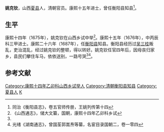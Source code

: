 '''姚克钦'''，山西[[夏县|夏县]]人，清朝官员。康熙十五年进士，曾任衡阳县知县<ref name=":0">同治《衡阳县志》，卷五官师传册，王姚列传第十四</ref>。

== 生平 ==
康熙十四年（1675年），姚克钦在山西乡试中举<ref>《山西通志》，储大文纂，国朝，康熙十四年乙卯科乡试</ref>。康熙十五年（1676年），中丙辰科三甲进士。康熙二十六年（1687年），任[[衡阳县|衡阳县]]知县。衡阳县经历过[[吴三桂|吴三桂]]叛乱，吏治混乱，经过姚克钦的整顿，得以转好。姚克钦任官四年后，因母丧归家乡，县民们攀住车马，依依送别，一路号哭<ref name=":0" /><ref>光绪《湖南通志》，曾国荃郭嵩焘等纂，名宦目录国朝二，卷一零四</ref>。

== 参考文献 ==
{{Reflist|2}}

{{清朝人物小作品}}
{{康熙十五年丙辰科殿試金榜}}
{{DEFAULTSORT:Yao姚}}
[[Category:康熙十四年乙卯科山西乡试举人|Category:康熙十四年乙卯科山西乡试举人]]
[[Category:清朝衡阳县知县|Category:清朝衡阳县知县]]
[[Category:夏县人|Category:夏县人]]
[[Category:姚姓|K]]